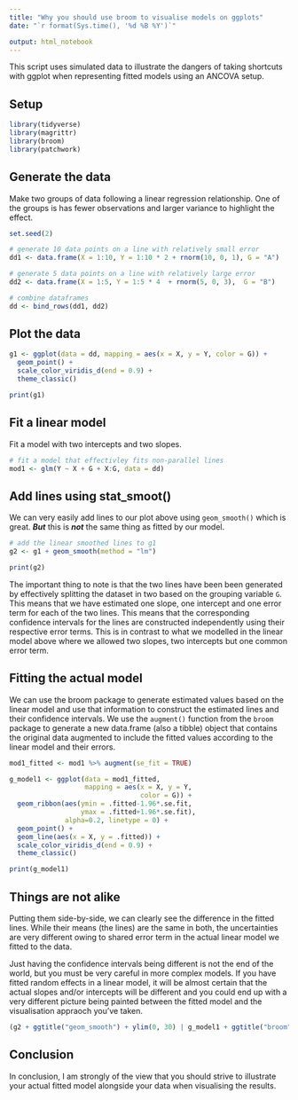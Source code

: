 ```yaml
---
title: "Why you should use broom to visualise models on ggplots"
date: "`r format(Sys.time(), '%d %B %Y')`"

output: html_notebook
---    
```


This script uses simulated data to illustrate the dangers of taking shortcuts with ggplot when representing fitted models using an ANCOVA setup. 

## Setup

```r
library(tidyverse)
library(magrittr)
library(broom)
library(patchwork)
```


## Generate the data

Make two groups of data following a linear regression relationship. One of the groups is has fewer observations and larger variance to highlight the effect.

```r

set.seed(2)

# generate 10 data points on a line with relatively small error
dd1 <- data.frame(X = 1:10, Y = 1:10 * 2 + rnorm(10, 0, 1), G = "A")

# generate 5 data points on a line with relatively large error
dd2 <- data.frame(X = 1:5, Y = 1:5 * 4  + rnorm(5, 0, 3),  G = "B")

# combine dataframes
dd <- bind_rows(dd1, dd2)

```

## Plot the data

```r

g1 <- ggplot(data = dd, mapping = aes(x = X, y = Y, color = G)) + 
  geom_point() + 
  scale_color_viridis_d(end = 0.9) + 
  theme_classic()

print(g1)

```

## Fit a linear model

Fit a model with two intercepts and two slopes. 

```r

# fit a model that effectivley fits non-parallel lines
mod1 <- glm(Y ~ X + G + X:G, data = dd)

```

## Add lines using stat_smoot()

We can very easily add lines to our plot above using `geom_smooth()` which is great. __*But*__ this is __*not*__ the same thing as fitted by our model. 

```r

# add the linear smoothed lines to g1
g2 <- g1 + geom_smooth(method = "lm")

print(g2)
```

The important thing to note is that the two lines have been been generated by effectively splitting the dataset in two based on the grouping variable `G`. This means that we have estimated one slope, one intercept and one error term for each of the two lines. This means that the corresponding confidence intervals for the lines are constructed independently using their respective error terms. This is in contrast to what we modelled in the linear model above where we allowed two slopes, two intercepts but one common error term. 

## Fitting the actual model

We can use the broom package to generate estimated values based on the linear model and use that information to construct the estimated lines and their confidence intervals. We use the `augment()` function from the `broom` package to generate a new data.frame (also a tibble) object that contains the original data augmented to include the fitted values according to the linear model and their errors. 

```r

mod1_fitted <- mod1 %>% augment(se_fit = TRUE)

g_model1 <- ggplot(data = mod1_fitted, 
                   mapping = aes(x = X, y = Y, 
                                 color = G)) + 
  geom_ribbon(aes(ymin = .fitted-1.96*.se.fit, 
                  ymax = .fitted+1.96*.se.fit), 
              alpha=0.2, linetype = 0) +
  geom_point() + 
  geom_line(aes(x = X, y = .fitted)) + 
  scale_color_viridis_d(end = 0.9) + 
  theme_classic()

print(g_model1)

```

## Things are not alike

Putting them side-by-side, we can clearly see the difference in the fitted lines. While their means (the lines) are the same in both, the uncertainties are very different owing to shared error term in the actual linear model we fitted to the data. 

Just having the confidence intervals being different is not the end of the world, but you must be very careful in more complex models. If you have fitted random effects in a linear model, it will be almost certain that the actual slopes and/or intercepts will be different and you could end up with a very different picture being painted between the fitted model and the visualisation appraoch you've taken.

```r

(g2 + ggtitle("geom_smooth") + ylim(0, 30) | g_model1 + ggtitle("broom") + ylim(0, 30))

```




## Conclusion 

In conclusion, I am strongly of the view that you should strive to illustrate your actual fitted model alongside your data when visualising the results. 




